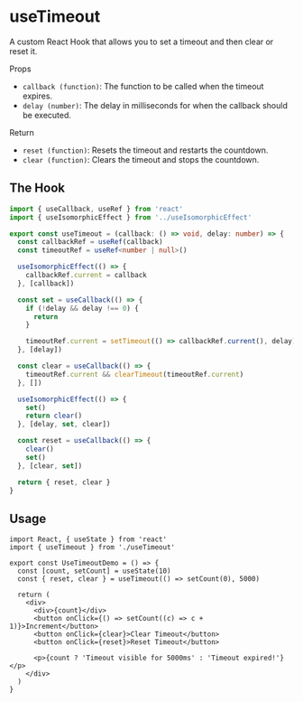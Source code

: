 # useTimeout

A custom React Hook that allows you to set a timeout and then clear or reset it.

Props

- `callback (function)`: The function to be called when the timeout expires.
- `delay (number)`: The delay in milliseconds for when the callback should be executed.

Return

- `reset (function)`: Resets the timeout and restarts the countdown.
- `clear (function)`: Clears the timeout and stops the countdown.

## The Hook

```ts filename="useTimeout.ts"
import { useCallback, useRef } from 'react'
import { useIsomorphicEffect } from '../useIsomorphicEffect'

export const useTimeout = (callback: () => void, delay: number) => {
  const callbackRef = useRef(callback)
  const timeoutRef = useRef<number | null>()

  useIsomorphicEffect(() => {
    callbackRef.current = callback
  }, [callback])

  const set = useCallback(() => {
    if (!delay && delay !== 0) {
      return
    }

    timeoutRef.current = setTimeout(() => callbackRef.current(), delay)
  }, [delay])

  const clear = useCallback(() => {
    timeoutRef.current && clearTimeout(timeoutRef.current)
  }, [])

  useIsomorphicEffect(() => {
    set()
    return clear()
  }, [delay, set, clear])

  const reset = useCallback(() => {
    clear()
    set()
  }, [clear, set])

  return { reset, clear }
}
```

## Usage

```tsx filename="UseTimeoutDemo.tsx"
import React, { useState } from 'react'
import { useTimeout } from './useTimeout'

export const UseTimeoutDemo = () => {
  const [count, setCount] = useState(10)
  const { reset, clear } = useTimeout(() => setCount(0), 5000)

  return (
    <div>
      <div>{count}</div>
      <button onClick={() => setCount((c) => c + 1)}>Increment</button>
      <button onClick={clear}>Clear Timeout</button>
      <button onClick={reset}>Reset Timeout</button>

      <p>{count ? 'Timeout visible for 5000ms' : 'Timeout expired!'}</p>
    </div>
  )
}
```
